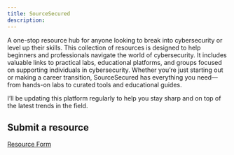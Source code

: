 ```yaml
---
title: SourceSecured
description: 
---
```


A one-stop resource hub for anyone looking to break into cybersecurity or level up their skills. This collection of resources is designed to help beginners and professionals navigate the world of cybersecurity. It includes valuable links to practical labs, educational platforms, and groups focused on supporting individuals in cybersecurity. Whether you’re just starting out or making a career transition, SourceSecured has everything you need—from hands-on labs to curated tools and educational guides. 

I’ll be updating this platform regularly to help you stay sharp and on top of the latest trends in the field.

## Submit a resource

[Resource Form](https://tally.so/r/nWMKoa)

